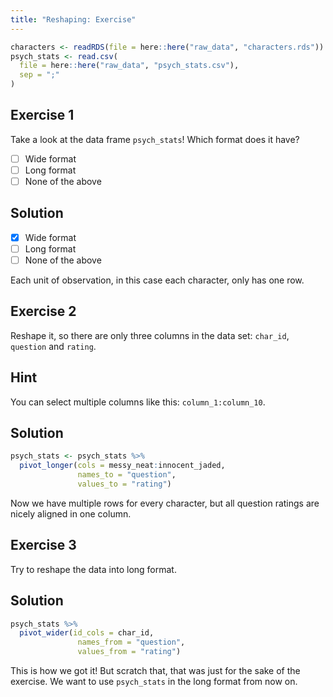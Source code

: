 ```yaml
---
title: "Reshaping: Exercise"
---
```


```r
characters <- readRDS(file = here::here("raw_data", "characters.rds"))
psych_stats <- read.csv(
  file = here::here("raw_data", "psych_stats.csv"),
  sep = ";"
)
```


## Exercise 1
Take a look at the data frame `psych_stats`! 
Which format does it have?

- [ ] Wide format
- [ ] Long format
- [ ] None of the above

::: {.callout-caution collapse="true"}
## Solution
- [x] Wide format
- [ ] Long format
- [ ] None of the above

Each unit of observation, in this case each character, only has one row. 
:::


## Exercise 2
Reshape it, so there are only three columns in the data set: `char_id`, `question` and `rating`.

::: {.callout-caution collapse="true"}
## Hint
You can select multiple columns like this: `column_1:column_10`.
:::

::: {.callout-caution collapse="true"}
## Solution
```r
psych_stats <- psych_stats %>%
  pivot_longer(cols = messy_neat:innocent_jaded, 
               names_to = "question", 
               values_to = "rating")

```
Now we have multiple rows for every character, but all question ratings are nicely aligned in one column. 
:::

## Exercise 3
Try to reshape the data into long format.

::: {.callout-caution collapse="true"}
## Solution
```r
psych_stats %>%
  pivot_wider(id_cols = char_id, 
               names_from = "question", 
               values_from = "rating")

```
This is how we got it! But scratch that, that was just for the sake of the exercise. We want to use `psych_stats` in the long format from now on. 
:::



